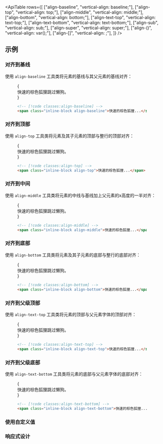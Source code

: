 

<ApiTable
  rows={[
    ["align-baseline", "vertical-align: baseline;"],
    ["align-top", "vertical-align: top;"],
    ["align-middle", "vertical-align: middle;"],
    ["align-bottom", "vertical-align: bottom;"],
    ["align-text-top", "vertical-align: text-top;"],
    ["align-text-bottom", "vertical-align: text-bottom;"],
    ["align-sub", "vertical-align: sub;"],
    ["align-super", "vertical-align: super;"],
    ["align-(<custom-property>)", "vertical-align: var(<custom-property>);"],
    ["align-[<value>]", "vertical-align: <value>;"],
  ]}
/>

## 示例

### 对齐到基线

使用 `align-baseline` 工具类将元素的基线与其父元素的基线对齐：

<Figure>

<Example>
  {
    <div className="relative mx-auto max-w-md leading-none">
      <span className="inline-block h-8 w-0 align-baseline">
        <span className="absolute top-0 h-8 w-full border-t border-b border-dashed border-pink-400/50"></span>
        <span className="absolute top-0 h-4 w-full border-b border-dashed border-pink-400/50"></span>
      </span>
      <span className="relative z-10 px-4 font-medium text-gray-700 dark:text-gray-200">
        快速的棕色狐狸跳过懒狗。
      </span>
    </div>
  }
</Example>

```html
<!-- [!code classes:align-baseline] -->
<span class="inline-block align-baseline">快速的棕色狐狸...</span>
```

</Figure>

### 对齐到顶部

使用 `align-top` 工具类将元素及其子元素的顶部与整行的顶部对齐：

<Figure>

<Example>
  {
    <div className="relative mx-auto max-w-md leading-none">
      <span className="inline-block h-8 w-0 align-top">
        <span className="absolute top-0 h-8 w-full border-t border-b border-dashed border-pink-400/50"></span>
        <span className="absolute top-0 h-4 w-full border-b border-dashed border-pink-400/50"></span>
      </span>
      <span className="relative z-10 px-4 font-medium text-gray-700 dark:text-gray-200">
        快速的棕色狐狸跳过懒狗。
      </span>
    </div>
  }
</Example>

```html
<!-- [!code classes:align-top] -->
<span class="inline-block align-top">快速的棕色狐狸...</span>
```

</Figure>

### 对齐到中间

使用 `align-middle` 工具类将元素的中线与基线加上父元素的x高度的一半对齐：

<Figure>

<Example>
  {
    <div className="relative mx-auto max-w-md leading-none">
      <span className="inline-block h-8 w-0 align-middle">
        <span className="absolute top-0 h-8 w-full border-t border-b border-dashed border-pink-400/50"></span>
        <span className="absolute top-0 h-4 w-full border-b border-dashed border-pink-400/50"></span>
      </span>
      <span className="relative z-10 px-4 font-medium text-gray-700 dark:text-gray-200">
        快速的棕色狐狸跳过懒狗。
      </span>
    </div>
  }
</Example>

```html
<!-- [!code classes:align-middle] -->
<span class="inline-block align-middle">快速的棕色狐狸...</span>
```

</Figure>

### 对齐到底部

使用 `align-bottom` 工具类将元素及其子元素的底部与整行的底部对齐：

<Figure>

<Example>
  {
    <div className="relative mx-auto max-w-md leading-none">
      <span className="inline-block h-8 w-0 align-bottom">
        <span className="absolute top-0 h-8 w-full border-t border-b border-dashed border-pink-400/50"></span>
        <span className="absolute top-0 h-4 w-full border-b border-dashed border-pink-400/50"></span>
      </span>
      <span className="relative z-10 px-4 font-medium text-gray-700 dark:text-gray-200">
        快速的棕色狐狸跳过懒狗。
      </span>
    </div>
  }
</Example>

```html
<!-- [!code classes:align-bottom] -->
<span class="inline-block align-bottom">快速的棕色狐狸...</span>
```

</Figure>

### 对齐到父级顶部

使用 `align-text-top` 工具类将元素的顶部与父元素字体的顶部对齐：

<Figure>

<Example>
  {
    <div className="relative mx-auto max-w-md leading-none">
      <span className="inline-block h-8 w-0 align-text-top">
        <span className="absolute top-0 h-8 w-full border-t border-b border-dashed border-pink-400/50"></span>
        <span className="absolute top-0 h-4 w-full border-b border-dashed border-pink-400/50"></span>
      </span>
      <span className="relative z-10 px-4 font-medium text-gray-700 dark:text-gray-200">
        快速的棕色狐狸跳过懒狗。
      </span>
    </div>
  }
</Example>

```html
<!-- [!code classes:align-text-top] -->
<span class="inline-block align-text-top">快速的棕色狐狸...</span>
```

</Figure>

### 对齐到父级底部

使用 `align-text-bottom` 工具类将元素的底部与父元素字体的底部对齐：

<Figure>

<Example>
  {
    <div className="relative mx-auto max-w-md leading-none">
      <span className="inline-block h-8 w-0 align-text-bottom">
        <span className="absolute top-0 h-8 w-full border-t border-b border-dashed border-pink-400/50"></span>
        <span className="absolute top-0 h-4 w-full border-b border-dashed border-pink-400/50"></span>
      </span>
      <span className="relative z-10 px-4 font-medium text-gray-700 dark:text-gray-200">
        快速的棕色狐狸跳过懒狗。
      </span>
    </div>
  }
</Example>

```html
<!-- [!code classes:align-text-bottom] -->
<span class="inline-block align-text-bottom">快速的棕色狐狸...</span>
```

</Figure>

### 使用自定义值

<UsingACustomValue element="span" utility="align" name="vertical alignment" value="4px" variable="alignment" />

### 响应式设计

<ResponsiveDesign element="span" property="vertical-align" defaultClass="align-middle" featuredClass="align-top" />
